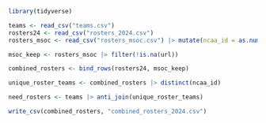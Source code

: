 ```r
library(tidyverse)
```

```r

teams <- read_csv("teams.csv")
rosters24 <- read_csv("rosters_2024.csv")
rosters_msoc <- read_csv("rosters_msoc.csv") |> mutate(ncaa_id = as.numeric(ncaa_id))

msoc_keep <- rosters_msoc |> filter(!is.na(url))

combined_rosters <- bind_rows(rosters24, msoc_keep)

unique_roster_teams <- combined_rosters |> distinct(ncaa_id)

need_rosters <- teams |> anti_join(unique_roster_teams)

write_csv(combined_rosters, "combined_rosters_2024.csv")

```

